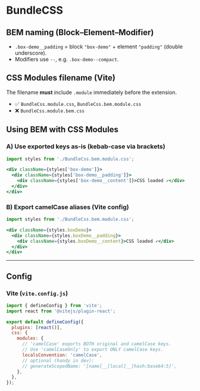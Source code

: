 
<Meta title="Components/BundleCss/BundleCSS Guide" />

# BundleCSS

## BEM naming (Block–Element–Modifier)
- `.box-demo__padding` = block `"box-demo"` + element `"padding"` (double underscore).
- Modifiers use `--`, e.g. `.box-demo--compact`.

## CSS Modules filename (Vite)
The filename **must** include `.module` immediately before the extension.

- ✅ `BundleCss.module.css`, `BundleCss.bem.module.css`
- ❌ `BundleCss.module.bem.css`

## Using BEM with CSS Modules
### A) Use exported keys as-is (kebab-case via brackets)
```jsx
import styles from './BundleCss.bem.module.css';

<div className={styles['box-demo']}>
  <div className={styles['box-demo__padding']}>
    <div className={styles['box-demo__content']}>CSS loaded ✓</div>
  </div>
</div>
```

### B) Export camelCase aliases (Vite config)
```jsx
import styles from './BundleCss.bem.module.css';

<div className={styles.boxDemo}>
  <div className={styles.boxDemo__padding}>
    <div className={styles.boxDemo__content}>CSS loaded ✓</div>
  </div>
</div>
```

---

## Config

### Vite (`vite.config.js`)
```js
import { defineConfig } from 'vite';
import react from '@vitejs/plugin-react';

export default defineConfig({
  plugins: [react()],
  css: {
    modules: {
      // 'camelCase' exports BOTH original and camelCase keys.
      // Use 'camelCaseOnly' to export ONLY camelCase keys.
      localsConvention: 'camelCase',
      // optional (handy in dev):
      // generateScopedName: '[name]__[local]__[hash:base64:5]',
    },
  },
});
```